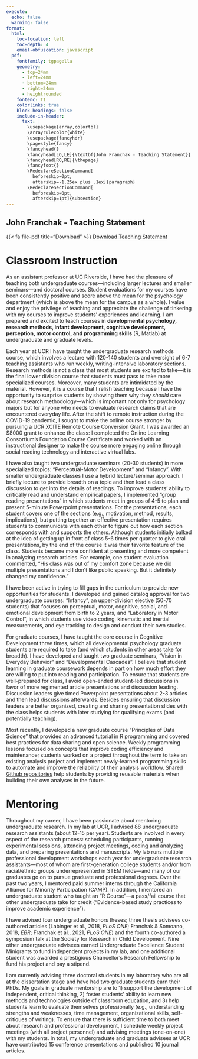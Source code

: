 ```yaml
--- 
execute:
  echo: false
  warning: false
format:
  html:
    toc-location: left
    toc-depth: 4
    email-obfuscation: javascript
  pdf: 
    fontfamily: tgpagella
    geometry:
      - top=24mm
      - left=24mm
      - bottom=24mm
      - right=24mm
      - heightrounded
    fontenc: T1
    colorlinks: true
    block-headings: false
    include-in-header: 
      text: |
        \usepackage{array,colortbl}
        \arrayrulecolor{white}
        \usepackage{fancyhdr}
        \pagestyle{fancy}
        \fancyhead{}
        \fancyhead[LO,LE]{\textbf{John Franchak - Teaching Statement}}
        \fancyhead[RO,RE]{\thepage}
        \fancyfoot{}
        \RedeclareSectionCommand[
          beforeskip=0pt,
          afterskip=-1.25ex plus .1ex]{paragraph}
        \RedeclareSectionCommand[
          beforeskip=0pt,
          afterskip=1pt]{subsection}
---
```


::: {.content-visible when-format="html"}
# John Franchak - Teaching Statement 
{{< fa file-pdf title="Download" >}} [Download Teaching Statement](https://padlab.ucr.edu/Franchak_Teaching.pdf)
:::

\thispagestyle{fancy}

# Classroom Instruction 

As an assistant professor at UC Riverside, I have had the pleasure of teaching both undergraduate courses---including larger lectures and smaller seminars---and doctoral courses. Student evaluations for my courses have been consistently positive and score above the mean for the psychology department (which is above the mean for the campus as a whole). I value and enjoy the privilege of teaching and appreciate the challenge of tinkering with my courses to improve students’ experiences and learning. I am prepared and excited to teach courses in **developmental psychology, research methods, infant development, cognitive development, perception, motor control, and programming skills** (R, Matlab) at undergraduate and graduate levels.

Each year at UCR I have taught the undergraduate research methods course, which involves a lecture with 120-140 students and oversight of 6-7 teaching assistants who run weekly, writing-intensive laboratory sections. Research methods is not a class that most students are excited to take---it is the final lower division course that students must pass to take more specialized courses. Moreover, many students are intimidated by the material. However, it is a course that I relish teaching because I have the opportunity to surprise students by showing them why they *should* care about research methodology---which is important not only for psychology majors but for anyone who needs to evaluate research claims that are encountered everyday life. After the shift to remote instruction during the COVID-19 pandemic, I sought to make the online course stronger by pursuing a UCR XCITE Remote Course Conversion Grant. I was awarded an $8000 grant to enhance the class: I completed the Online Learning Consortium's Foundation Course Certificate and worked with an instructional designer to make the course more engaging online through social reading technology and interactive virtual labs. 

I have also taught two undergraduate seminars (20-30 students) in more specialized topics: "Perceptual-Motor Development" and "Infancy". With smaller undergraduate classes I use a hybrid lecture/seminar approach. I briefly lecture to provide breadth on a topic and then lead a class discussion to get into the details of readings. To improve students' ability to critically read and understand empirical papers, I implemented "group reading presentations" in which students meet in groups of 4-5 to plan and present 5-minute Powerpoint presentations. For the presentations, each student covers one of the sections (e.g., motivation, method, results, implications), but putting together an effective presentation requires students to communicate with each other to figure out how each section corresponds with and supports the others. Although students initially balked at the idea of getting up in front of class 5-6 times per quarter to give oral presentations, by the end of the course it was their favorite feature of the class. Students became more confident at presenting and more competent in analyzing research articles. For example, one student evaluation commented, "His class was out of my comfort zone because we did multiple presentations and I don't like public speaking. But it definitely changed my confidence."

I have been active in trying to fill gaps in the curriculum to provide new opportunities for students. I developed and gained catalog approval for two undergraduate courses: "Infancy", an upper-division elective (50-70 students) that focuses on perceptual, motor, cognitive, social, and emotional development from birth to 2 years, and "Laboratory in Motor Control", in which students use video coding, kinematic and inertial measurements, and eye tracking to design and conduct their own studies. 

For graduate courses, I have taught the core course in Cognitive Development three times, which all developmental psychology graduate students are required to take (and which students in other areas take for breadth).  I have developed and taught two graduate seminars, "Vision in Everyday Behavior" and "Developmental Cascades". I believe that student learning in graduate coursework depends in part on how much effort they are willing to put into reading and participation. To ensure that students are well-prepared for class, I avoid open-ended student-led discussions in favor of more regimented article presentations and discussion leading. Discussion leaders give timed Powerpoint presentations about 2-3 articles and then lead discussions afterwards. Besides ensuring that discussion leaders are better organized, creating and sharing presentation slides with the class helps students with later studying for qualifying exams (and potentially teaching). 

Most recently, I developed a new graduate course "Principles of Data Science" that provided an advanced tutorial in R programming and covered best practices for data sharing and open science. Weekly programming lessons focused on concepts that improve coding efficiency and maintenance; students worked on a project throughout the term to take an existing analysis project and implement newly-learned programming skills to automate and improve the reliability of their analysis workflow. Shared [Github repositories](https://github.com/psych-259-data-science-2022) help students by providing reusable materials when building their own analyses in the future.

# Mentoring 

Throughout my career, I have been passionate about mentoring undergraduate research. In my lab at UCR, I advised 88 undergraduate research assistants (about 12-15 per year). Students are involved in every aspect of the research process: scheduling participants, running experimental sessions, attending project meetings, coding and analyzing data, and preparing presentations and manuscripts. My lab runs multiple professional development workshops each year for undergraduate research assistants---most of whom are first-generation college students and/or from racial/ethnic groups underrepresented in STEM fields---and many of our graduates go on to pursue graduate and professional degrees. Over the past two years, I mentored paid summer interns through the California Alliance for Minority Participation (CAMP). In addition, I mentored an undergraduate student who taught an "R Course"---a pass/fail course that other undergraduate take for credit ("Evidence-based study practices to improve academic experience").

I have advised four undergraduate honors theses; three thesis advisees co-authored articles (Labinger et al., 2018, *PLoS ONE*; Franchak & Somoano, 2018, *EBR*; Franchak et al., 2021,  *PLoS ONE*) and the fourth co-authored a symposium talk at the Society for Research in Child Development. Nine other undergraduate advisees earned Undergraduate Excellence Student Minigrants to fund independent projects in my lab, and one additional student was awarded a prestigious Chancellor’s Research Fellowship to fund his project and pay a stipend. 

I am currently advising three doctoral students in my laboratory who are all at the dissertation stage and have had two graduate students earn their PhDs. My goals in graduate mentorship are to 1) support the development of independent, critical thinking, 2) foster students’ ability to learn new methods and technologies outside of classroom education, and 3) help students learn to evaluate themselves professionally (e.g., understanding strengths and weaknesses, time management, organizational skills, self-critiques of writing). To ensure that there is sufficient time to both meet about research and professional development, I schedule weekly project meetings (with all project personnel) and advising meetings (one-on-one) with my students. In total, my undergraduate and graduate advisees at UCR have contributed 15 conference presentations and published 10 journal articles.

